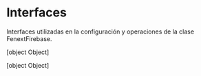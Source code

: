 # Interfaces

Interfaces utilizadas en la configuración y operaciones de la clase FenextFirebase.

[object Object]

[object Object]

